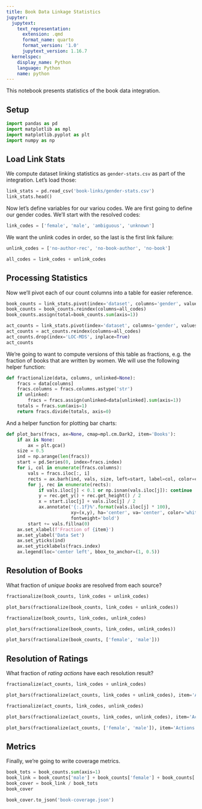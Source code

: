 ```yaml
---
title: Book Data Linkage Statistics
jupyter:
  jupytext:
    text_representation:
      extension: .qmd
      format_name: quarto
      format_version: '1.0'
      jupytext_version: 1.16.7
  kernelspec:
    display_name: Python
    language: Python
    name: python
---
```


This notebook presents statistics of the book data integration.

## Setup

```python
import pandas as pd
import matplotlib as mpl
import matplotlib.pyplot as plt
import numpy as np
```

## Load Link Stats

We compute dataset linking statistics as `gender-stats.csv` as part of the integration.  Let's load those:

```python
link_stats = pd.read_csv('book-links/gender-stats.csv')
link_stats.head()
```

Now let's define variables for our variou codes. We are first going to define our gender codes.  We'll start with the resolved codes:

```python
link_codes = ['female', 'male', 'ambiguous', 'unknown']
```

We want the unlink codes in order, so the last is the first link failure:

```python
unlink_codes = ['no-author-rec', 'no-book-author', 'no-book']
```

```python
all_codes = link_codes + unlink_codes
```

## Processing Statistics

Now we'll pivot each of our count columns into a table for easier reference.

```python
book_counts = link_stats.pivot(index='dataset', columns='gender', values='n_books')
book_counts = book_counts.reindex(columns=all_codes)
book_counts.assign(total=book_counts.sum(axis=1))
```

```python
act_counts = link_stats.pivot(index='dataset', columns='gender', values='n_actions')
act_counts = act_counts.reindex(columns=all_codes)
act_counts.drop(index='LOC-MDS', inplace=True)
act_counts
```

We're going to want to compute versions of this table as fractions, e.g. the fraction of books that are written by women.  We will use the following helper function:

```python
def fractionalize(data, columns, unlinked=None):
    fracs = data[columns]
    fracs.columns = fracs.columns.astype('str')
    if unlinked:
        fracs = fracs.assign(unlinked=data[unlinked].sum(axis=1))
    totals = fracs.sum(axis=1)
    return fracs.divide(totals, axis=0)
```

And a helper function for plotting bar charts:

```python
def plot_bars(fracs, ax=None, cmap=mpl.cm.Dark2, item='Books'):
    if ax is None:
        ax = plt.gca()
    size = 0.5
    ind = np.arange(len(fracs))
    start = pd.Series(0, index=fracs.index)
    for i, col in enumerate(fracs.columns):
        vals = fracs.iloc[:, i]
        rects = ax.barh(ind, vals, size, left=start, label=col, color=cmap(i))
        for j, rec in enumerate(rects):
            if vals.iloc[j] < 0.1 or np.isnan(vals.iloc[j]): continue
            y = rec.get_y() + rec.get_height() / 2
            x = start.iloc[j] + vals.iloc[j] / 2
            ax.annotate('{:.1f}%'.format(vals.iloc[j] * 100),
                        xy=(x,y), ha='center', va='center', color='white',
                        fontweight='bold')
        start += vals.fillna(0)
    ax.set_xlabel(f'Fraction of {item}')
    ax.set_ylabel('Data Set')
    ax.set_yticks(ind)
    ax.set_yticklabels(fracs.index)
    ax.legend(loc='center left', bbox_to_anchor=(1, 0.5))
```

## Resolution of Books

What fraction of *unique books* are resolved from each source?

```python
fractionalize(book_counts, link_codes + unlink_codes)
```

```python
plot_bars(fractionalize(book_counts, link_codes + unlink_codes))
```

```python
fractionalize(book_counts, link_codes, unlink_codes)
```

```python
plot_bars(fractionalize(book_counts, link_codes, unlink_codes))
```

```python
plot_bars(fractionalize(book_counts, ['female', 'male']))
```

## Resolution of Ratings

What fraction of *rating actions* have each resolution result?

```python
fractionalize(act_counts, link_codes + unlink_codes)
```

```python
plot_bars(fractionalize(act_counts, link_codes + unlink_codes), item='Actions')
```

```python
fractionalize(act_counts, link_codes, unlink_codes)
```

```python
plot_bars(fractionalize(act_counts, link_codes, unlink_codes), item='Actions')
```

```python
plot_bars(fractionalize(act_counts, ['female', 'male']), item='Actions')
```

## Metrics

Finally, we're going to write coverage metrics.

```python
book_tots = book_counts.sum(axis=1)
book_link = book_counts['male'] + book_counts['female'] + book_counts['ambiguous']
book_cover = book_link / book_tots
book_cover
```

```python
book_cover.to_json('book-coverage.json')
```
